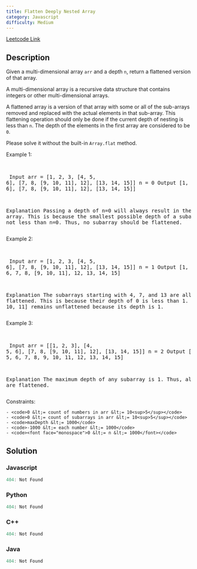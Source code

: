 ```yaml
---
title: Flatten Deeply Nested Array
category: Javascript
difficulty: Medium
---
```


<Callout>

[Leetcode Link](https://leetcode.com/problems/flatten-deeply-nested-array)

</Callout>

## Description
Given a multi-dimensional array <code>arr</code> and a depth <code>n</code>, return a flattened version of that array.

A multi-dimensional array is a recursive data structure that contains integers or other multi-dimensional arrays.

A flattened array is a version of that array with some or all of the sub-arrays removed and replaced with the actual elements in that sub-array. This flattening operation should only be done if the current depth of nesting is less than <code>n</code>. The depth of the elements in the first array are considered to be <code>0</code>.

Please solve it without the built-in <code>Array.flat</code> method.

 
Example 1:

<br /><pre className="overflow-x-auto">
Input
arr = [1, 2, 3, [4, 5, 6], [7, 8, [9, 10, 11], 12], [13, 14, 15]]
n = 0
Output
[1, 2, 3, [4, 5, 6], [7, 8, [9, 10, 11], 12], [13, 14, 15]]

Explanation
Passing a depth of n=0 will always result in the original array. This is because the smallest possible depth of a subarray (0) is not less than n=0. Thus, no subarray should be flattened. </pre>

Example 2:

<br /><pre className="overflow-x-auto">
Input
arr = [1, 2, 3, [4, 5, 6], [7, 8, [9, 10, 11], 12], [13, 14, 15]]
n = 1
Output
[1, 2, 3, 4, 5, 6, 7, 8, [9, 10, 11], 12, 13, 14, 15]

Explanation
The subarrays starting with 4, 7, and 13 are all flattened. This is because their depth of 0 is less than 1. However [9, 10, 11] remains unflattened because its depth is 1.</pre>

Example 3:

<br /><pre className="overflow-x-auto">
Input
arr = [[1, 2, 3], [4, 5, 6], [7, 8, [9, 10, 11], 12], [13, 14, 15]]
n = 2
Output
[1, 2, 3, 4, 5, 6, 7, 8, 9, 10, 11, 12, 13, 14, 15]

Explanation
The maximum depth of any subarray is 1. Thus, all of them are flattened.</pre>

 
Constraints:


	- <code>0 &lt;= count of numbers in arr &lt;= 10<sup>5</sup></code>
	- <code>0 &lt;= count of subarrays in arr &lt;= 10<sup>5</sup></code>
	- <code>maxDepth &lt;= 1000</code>
	- <code>-1000 &lt;= each number &lt;= 1000</code>
	- <code><font face="monospace">0 &lt;= n &lt;= 1000</font></code>



## Solution

### Javascript
```javascript
404: Not Found
```
### Python
```python
404: Not Found
```
### C++
```cpp
404: Not Found
```
### Java
```java
404: Not Found
```


